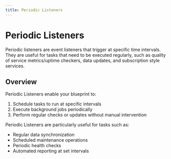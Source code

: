 ```yaml
---
title: Periodic Listeners
---
```


# Periodic Listeners

Periodic listeners are event listeners that trigger at specific time intervals. They are useful for tasks that need to be executed regularly, such as quality of service metrics/uptime checkers, data updates, and subscription style services.

## Overview

Periodic Listeners enable your blueprint to:

1. Schedule tasks to run at specific intervals
2. Execute background jobs periodically
3. Perform regular checks or updates without manual intervention

Periodic Listeners are particularly useful for tasks such as:

- Regular data synchronization
- Scheduled maintenance operations
- Periodic health checks
- Automated reporting at set intervals

